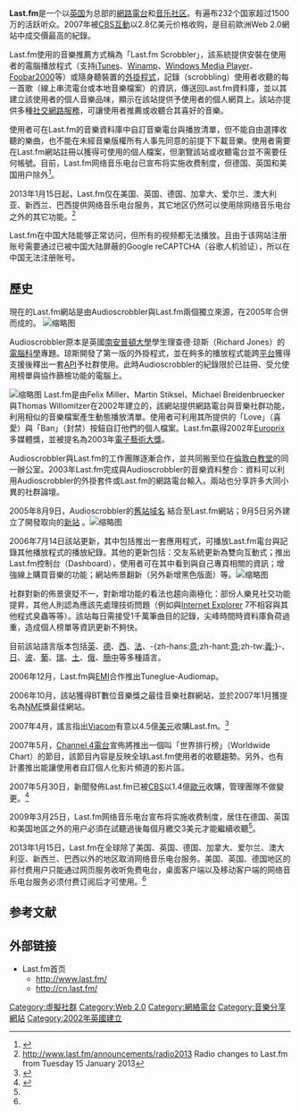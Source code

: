 {{update|time=2019-06-24T13:52:01+00:00}}
{{noteTA|G1=IT}}
{{Infobox website
| name = Last.fm
| logo = Lastfm logo.svg
| logo_size = 145px
| logo_caption = Last.fm logo
|parent=[[派拉蒙流媒体|派拉蒙流媒体]]| url = {{url|http://www.last.fm/}}
| commercial = 是
| reg = 免費或支持3英鎊
| type = 音乐，统计和社区
| owner =  [[派拉蒙全球|派拉蒙全球]]
| language = [[多国語言|多国語言]]（12）
| author = Communal
| launch_date = {{start date and age|2002}}
}}

'''Last.fm'''是一个以[[英国|英国]]为总部的[[網路電台|網路電台]]和[[音乐分享网站|音乐社区]]。有遍布232个国家超过1500万的活跃听众。2007年被[[CBS互動|CBS互動]]以2.8亿美元价格收购，是目前歐洲Web 2.0網站中成交價最高的紀錄。

Last.fm使用的音樂推薦方式稱為「Last.fm Scrobbler」，該系統提供安裝在使用者的電腦播放程式（支持[[iTunes|iTunes]]、[[Winamp|Winamp]]、[[Windows_Media_Player|Windows Media Player]]、[[Foobar2000|Foobar2000]]等）或隨身聽裝置的[[外掛程式|外掛程式]]，記錄（scrobbling）使用者收聽的每一首歌（線上串流電台或本地音樂檔案）的資訊，傳送回Last.fm資料庫，並以其建立該使用者的個人音樂品味，顯示在該站提供予使用者的個人網頁上。該站亦提供多種[[社交網路服務|社交網路服務]]，可讓使用者推薦或收聽合其喜好的音樂。

使用者可在Last.fm的音樂資料庫中自訂音樂電台與播放清單，但不能自由選擇收聽的樂曲，也不能在未經音樂版權所有人事先同意的前提下下載音樂。使用者需要在Last.fm網站註冊以獲得可使用的個人檔案，但瀏覽該站或收聽電台並不需要任何帳號。目前，Last.fm网络音乐电台已宣布将实施收费制度，但德国、英国和美国用户除外<ref name="charge">{{Cite web|url=http://tech.sina.com.cn/i/2009-03-25/12162941318.shtml|title=Last.fm音乐电台将实施收费制度每月27.6元_互联网_科技时代_新浪网|accessdate=2016-08-18|work=tech.sina.com.cn|archive-date=2019-06-07|archive-url=https://web.archive.org/web/20190607222931/http://tech.sina.com.cn/i/2009-03-25/12162941318.shtml|dead-url=no}}</ref>。

2013年1月15日起，Last.fm仅在美国、英国、德国、加拿大、爱尔兰、澳大利亚、新西兰、巴西提供网络音乐电台服务，其它地区仍然可以使用除网络音乐电台之外的其它功能。<ref name="#1">http://www.last.fm/announcements/radio2013 {{Wayback|url=http://www.last.fm/announcements/radio2013 |date=20170928045940 }} Radio changes to Last.fm from Tuesday 15 January 2013</ref>

Last.fm在中国大陆能够正常访问，但所有的视频都无法播放。且由于该网站注册账号需要通过已被中国大陆屏蔽的Google reCAPTCHA（谷歌人机验证），所以在中国无法注册账号。

== 歷史 ==
現在的Last.fm網站是由Audioscrobbler與Last.fm兩個獨立來源，在2005年合併而成的。
[[File:Martin_Stiksel.jpg|缩略图]]

Audioscrobbler原本是英國[[南安普頓大學|南安普頓大學]]學生理查德·琼斯（Richard Jones）的[[電腦科學|電腦科學]]專題。琼斯開發了第一版的外掛程式，並在夠多的播放程式能跨[[作業系統|平台]]獲得支援後釋出一套[[API|API]]予社群使用。此時Audioscrobbler的紀錄限於已註冊、受允使用榜單與協作篩檢功能的電腦上。

[[File:Felix_Miller.jpg|缩略图]]
Last.fm是由Felix Miller、Martin Stiksel、Michael Breidenbruecker與Thomas Willomitzer在2002年建立的，該網站提供網路電台與音樂社群功能，利用相似的音樂檔案產生動態播放清單。使用者可利用其所提供的「Love」（喜愛）與「Ban」（封禁）按鈕自訂他們的個人檔案。Last.fm贏得2002年[[Europrix|Europrix]]多媒體獎，並被提名為2003年[[電子藝術大獎|電子藝術大獎]]。

Audioscrobbler與Last.fm的工作團隊逐漸合作，並共同搬至位在[[倫敦|倫敦]][[白教堂|白教堂]]的同一辦公室。2003年Last.fm完成與Audioscrobbler的音樂資料整合：資料可以利用Audioscrobbler的外掛套件或Last.fm的網路電台輸入。兩站也分享許多大同小異的社群論壇。

2005年8月9日，Audioscrobbler的[http://audioscrobbler.com 舊站域名] {{Wayback|url=http://audioscrobbler.com/ |date=20210201103649 }}結合至Last.fm網站；9月5日另外建立了開發取向的[http://cn.last.fm/api 新站] {{Wayback|url=http://cn.last.fm/api |date=20150816221028 }}。[[File:Last.fm-software.png|缩略图]]

2006年7月14日該站更新，其中包括推出一套應用程式，可播放Last.fm電台與記錄其他播放程式的播放紀錄。其他的更新包括：交友系統更新為雙向互動式；推出Last.fm控制台（Dashboard），使用者可在其中看到與自己專頁相關的資訊；增強線上購買音樂的功能；網站佈景翻新（另外新增黑色版面）等。[[File:LastFMScrobbler.png|缩略图]]

社群對新的佈景褒貶不一，對新增功能的看法也趨向兩極化：部份人樂見社交功能提昇，其他人則認為應該先處理技術問題（例如與[[Internet_Explorer|Internet Explorer]] 7不相容與其他程式臭蟲等等）。該站每日需接受1千萬筆曲目的記錄，尖峰時間時資料庫負荷過重，造成個人榜單等資訊更新不夠快。

目前該站語言版本包括[[英語|英]]、[[德語|德]]、[[西班牙語|西]]、[[法語|法]]、-{zh-hans:[[意大利语|意]];zh-hant:[[意大利語|意]];zh-tw:[[義大利語|義]];}-、[[日語|日]]、[[波蘭語|波]]、[[葡萄牙語|葡]]、[[瑞典語|瑞]]、[[土耳其語|土]]、[[俄語|俄]]、[[簡體中文|簡中]]等多種語言。

2006年12月，Last.fm與[[EMI|EMI]]合作推出Tuneglue-Audiomap。

2006年10月，該站獲得BT數位音樂獎之最佳音樂社群網站，並於2007年1月獲提名為[[新音樂快遞|NME]]獎最佳網站。

2007年4月，謠言指出[[Viacom|Viacom]]有意以4.5億[[美元|美元]]收購Last.fm。<ref>{{Cite web|url=http://www.theguardian.com/tone/blog|title=Blogposts|accessdate=2016-08-18|work=the Guardian|archive-date=2021-02-06|archive-url=https://web.archive.org/web/20210206093512/https://www.theguardian.com/tone/blog|dead-url=no}}</ref>

2007年5月，[[Channel_4電台|Channel 4電台]]宣佈將推出一個叫「世界排行榜」（Worldwide Chart）的節目，該節目內容是反映全球Last.fm使用者的收聽趨勢。另外，也有計畫推出能讓使用者自訂個人化影片頻道的影片區。

2007年5月30日，新聞發佈Last.fm已被[[CBS|CBS]]以1.4億[[歐元|歐元]]收購，管理團隊不做變更。<ref>{{Cite news|url=http://news.bbc.co.uk/1/hi/technology/6701863.stm|title=Music site Last.fm bought by CBS|date=2007-05-30|newspaper=BBC|accessdate=2016-08-18|archive-date=2018-05-19|archive-url=https://web.archive.org/web/20180519223937/http://news.bbc.co.uk/1/hi/technology/6701863.stm|dead-url=no}}</ref>

2009年3月25日，Last.fm网络音乐电台宣布将实施收费制度，居住在德国、英国和美国地區之外的用户必須在試聽過後每個月繳交3美元才能繼續收聽<ref name="charge"/>。

2013年1月15日，Last.fm在全球除了美国、英国、德国、加拿大、爱尔兰、澳大利亚、新西兰、巴西以外的地区取消网络音乐电台服务。美国、英国、德国地区的非付费用户只能通过网页服务收听免费电台，桌面客户端以及移动客户端的网络音乐电台服务必须付费订阅后才可使用。<ref name="#1"/>

== 参考文献 ==
{{reflist}}

== 外部链接 ==
* Last.fm首页
** http://www.last.fm/ {{Wayback|url=http://www.last.fm/ |date=20201203120904 }} {{en icon}}
** http://cn.last.fm/ {{Wayback|url=http://cn.last.fm/ |date=20150817045605 }} {{zh-cn icon}}

{{Online social networking}}
{{数字发布平台}}
{{CBS}}
{{Authority control}}
[[Category:虛擬社群|Category:虛擬社群]]
[[Category:Web_2.0|Category:Web 2.0]]
[[Category:網絡電台|Category:網絡電台]]
[[Category:音樂分享網站|Category:音樂分享網站]]
[[Category:2002年英國建立|Category:2002年英國建立]]
